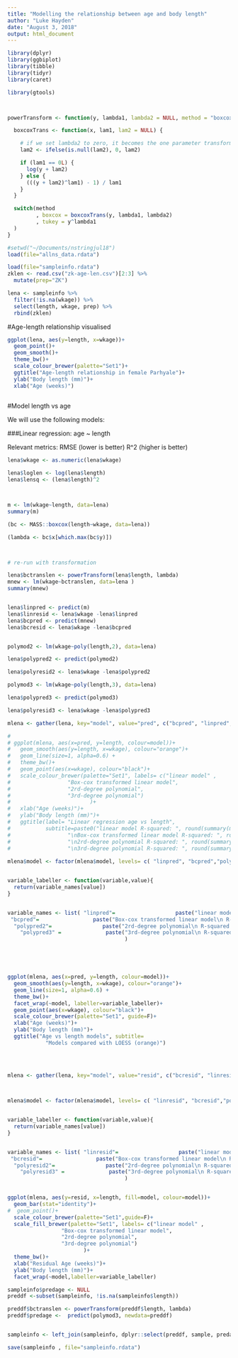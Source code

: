 ```yaml
---
title: "Modelling the relationship between age and body length"
author: "Luke Hayden"
date: "August 3, 2018"
output: html_document
---
```


```r


library(dplyr)
library(ggbiplot)
library(tibble)
library(tidyr)
library(caret)

library(gtools)



powerTransform <- function(y, lambda1, lambda2 = NULL, method = "boxcox") {

  boxcoxTrans <- function(x, lam1, lam2 = NULL) {

    # if we set lambda2 to zero, it becomes the one parameter transformation
    lam2 <- ifelse(is.null(lam2), 0, lam2)

    if (lam1 == 0L) {
      log(y + lam2)
    } else {
      (((y + lam2)^lam1) - 1) / lam1
    }
  }

  switch(method
         , boxcox = boxcoxTrans(y, lambda1, lambda2)
         , tukey = y^lambda1
  )
}
```



```r

#setwd("~/Documents/nstringjul18")
load(file="allns_data.rdata")

load(file="sampleinfo.rdata")
zklen <- read.csv("zk-age-len.csv")[2:3] %>%
  mutate(prep="ZK")

lena <- sampleinfo %>%
  filter(!is.na(wkage)) %>%
  select(length, wkage, prep) %>%
  rbind(zklen)


```

#Age-length relationship visualised

```r



ggplot(lena, aes(y=length, x=wkage))+
  geom_point()+
  geom_smooth()+
  theme_bw()+
  scale_colour_brewer(palette="Set1")+
  ggtitle("Age-length relationship in female Parhyale")+
  ylab("Body length (mm)")+
  xlab("Age (weeks)")
  
```

#Model length vs age

We will use the following models:

###Linear regression: age ~ length

Relevant metrics: 
RMSE (lower is better)
R^2 (higher is better)

```r

lena$wkage <- as.numeric(lena$wkage)

lena$loglen <- log(lena$length)
lena$lensq <- (lena$length)^2



m <- lm(wkage~length, data=lena)
summary(m)

(bc <- MASS::boxcox(length~wkage, data=lena))

(lambda <- bc$x[which.max(bc$y)])



# re-run with transformation

lena$bctranslen <- powerTransform(lena$length, lambda)
mnew <- lm(wkage~bctranslen, data=lena )
summary(mnew)


lena$linpred <- predict(m)
lena$linresid <- lena$wkage -lena$linpred
lena$bcpred <- predict(mnew)
lena$bcresid <- lena$wkage -lena$bcpred



```



```r
polymod2 <- lm(wkage~poly(length,2), data=lena)

lena$polypred2 <- predict(polymod2)

lena$polyresid2 <- lena$wkage -lena$polypred2
````
```r
polymod3 <- lm(wkage~poly(length,3), data=lena)

lena$polypred3 <- predict(polymod3)

lena$polyresid3 <- lena$wkage -lena$polypred3
````



```r

mlena <- gather(lena, key="model", value="pred", c("bcpred", "linpred", "polypred2", "polypred3"))

# 
# ggplot(mlena, aes(x=pred, y=length, colour=model))+
#   geom_smooth(aes(y=length, x=wkage), colour="orange")+
#   geom_line(size=1, alpha=0.6) +
#   theme_bw()+
#   geom_point(aes(x=wkage), colour="black")+
#   scale_colour_brewer(palette="Set1", labels= c("linear model" ,
#                  "Box-cox transformed linear model", 
#                  "2rd-degree polynomial",
#                  "3rd-degree polynomial")
#                         )+
#   xlab("Age (weeks)")+
#   ylab("Body length (mm)")+
#   ggtitle(label= "Linear regression age vs length", 
#           subtitle=paste0("linear model R-squared: ", round(summary(m)$r.squared, 3), 
#                  "\nBox-cox transformed linear model R-squared: ", round(summary(mnew)$r.squared, 3), 
#                  "\n2rd-degree polynomial R-squared: ", round(summary(polymod2)$r.squared, 2),
#                  "\n3rd-degree polynomial R-squared: ", round(summary(polymod3)$r.squared, 3)))
  
mlena$model <- factor(mlena$model, levels= c( "linpred", "bcpred","polypred2", "polypred3"))


variable_labeller <- function(variable,value){
  return(variable_names[value])
}


variable_names <- list( "linpred"=                   paste("linear model\n R-squared: ", round(summary(m)$r.squared, 3)), 
 "bcpred"=                 paste("Box-cox transformed linear model\n R-squared: ", round(summary(mnew)$r.squared, 3)), 
  "polypred2"=                paste("2rd-degree polynomial\n R-squared: ", round(summary(polymod2)$r.squared, 2)),
    "polypred3" =              paste("3rd-degree polynomial\n R-squared: ", round(summary(polymod3)$r.squared, 3))
                                     )





ggplot(mlena, aes(x=pred, y=length, colour=model))+
  geom_smooth(aes(y=length, x=wkage), colour="orange")+
  geom_line(size=1, alpha=0.6) +
  theme_bw()+
  facet_wrap(~model, labeller=variable_labeller)+
  geom_point(aes(x=wkage), colour="black")+
  scale_colour_brewer(palette="Set1", guide=F)+
  xlab("Age (weeks)")+
  ylab("Body length (mm)")+
  ggtitle("Age vs length models", subtitle= 
            "Models compared with LOESS (orange)")
  
  
  
```


```r


mlena <- gather(lena, key="model", value="resid", c("bcresid", "linresid", "polyresid2", "polyresid3"))



mlena$model <- factor(mlena$model, levels= c( "linresid", "bcresid","polyresid2", "polyresid3"))


variable_labeller <- function(variable,value){
  return(variable_names[value])
}


variable_names <- list( "linresid"=                   paste("linear model\n R-squared: ", round(summary(m)$r.squared, 3)), 
 "bcresid"=                 paste("Box-cox transformed linear model\n R-squared: ", round(summary(mnew)$r.squared, 3)), 
  "polyresid2"=                paste("2rd-degree polynomial\n R-squared: ", round(summary(polymod2)$r.squared, 2)),
    "polyresid3" =              paste("3rd-degree polynomial\n R-squared: ", round(summary(polymod3)$r.squared, 3))
                                     )


ggplot(mlena, aes(y=resid, x=length, fill=model, colour=model))+
  geom_bar(stat="identity")+
#  geom_point()+
  scale_colour_brewer(palette="Set1",guide=F)+
  scale_fill_brewer(palette="Set1", labels= c("linear model" ,
                 "Box-cox transformed linear model", 
                 "2rd-degree polynomial",
                 "3rd-degree polynomial")
                        )+
  theme_bw()+
  xlab("Residual Age (weeks)")+
  ylab("Body length (mm)")+
  facet_wrap(~model,labeller=variable_labeller)
````


```r

sampleinfo$predage <- NULL
preddf <-subset(sampleinfo, !is.na(sampleinfo$length))

preddf$bctranslen <- powerTransform(preddf$length, lambda)
preddf$predage <-  predict(polymod3, newdata=preddf)


sampleinfo <- left_join(sampleinfo, dplyr::select(preddf, sample, predage), by="sample")


```




```r


save(sampleinfo , file="sampleinfo.rdata")

```

